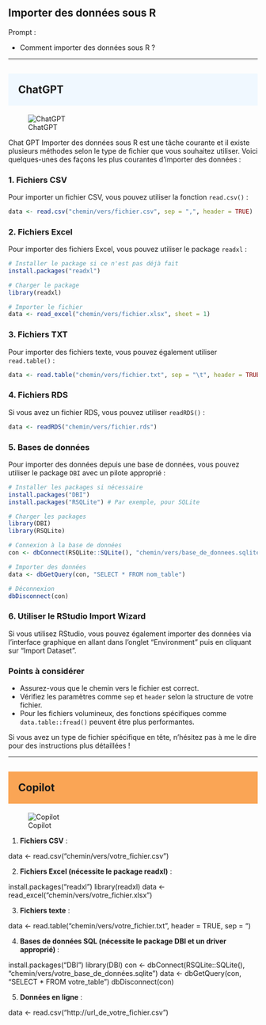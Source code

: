 ## Importer des données sous R

::: {.callout-note appearance="simple"}
Prompt : 

*  Comment importer des données sous R ?


:::

----

## ChatGPT {style="background-color: #f0f8ff; padding: 20px;"}
![ChatGPT](../img/ChatGPT.PNG)


Chat GPT
Importer des données sous R est une tâche courante et il existe plusieurs méthodes selon le type de fichier que vous souhaitez utiliser. Voici quelques-unes des façons les plus courantes d'importer des données :

### 1. Fichiers CSV

Pour importer un fichier CSV, vous pouvez utiliser la fonction `read.csv()` :

```R
data <- read.csv("chemin/vers/fichier.csv", sep = ",", header = TRUE)
```

### 2. Fichiers Excel

Pour importer des fichiers Excel, vous pouvez utiliser le package `readxl` :

```R
# Installer le package si ce n'est pas déjà fait
install.packages("readxl")

# Charger le package
library(readxl)

# Importer le fichier
data <- read_excel("chemin/vers/fichier.xlsx", sheet = 1)
```

### 3. Fichiers TXT

Pour importer des fichiers texte, vous pouvez également utiliser `read.table()` :

```R
data <- read.table("chemin/vers/fichier.txt", sep = "\t", header = TRUE)
```

### 4. Fichiers RDS

Si vous avez un fichier RDS, vous pouvez utiliser `readRDS()` :

```R
data <- readRDS("chemin/vers/fichier.rds")
```

### 5. Bases de données

Pour importer des données depuis une base de données, vous pouvez utiliser le package `DBI` avec un pilote approprié :

```R
# Installer les packages si nécessaire
install.packages("DBI")
install.packages("RSQLite") # Par exemple, pour SQLite

# Charger les packages
library(DBI)
library(RSQLite)

# Connexion à la base de données
con <- dbConnect(RSQLite::SQLite(), "chemin/vers/base_de_donnees.sqlite")

# Importer des données
data <- dbGetQuery(con, "SELECT * FROM nom_table")

# Déconnexion
dbDisconnect(con)
```

### 6. Utiliser le RStudio Import Wizard

Si vous utilisez RStudio, vous pouvez également importer des données via l'interface graphique en allant dans l'onglet "Environment" puis en cliquant sur "Import Dataset".

### Points à considérer

- Assurez-vous que le chemin vers le fichier est correct.
- Vérifiez les paramètres comme `sep` et `header` selon la structure de votre fichier.
- Pour les fichiers volumineux, des fonctions spécifiques comme `data.table::fread()` peuvent être plus performantes.

Si vous avez un type de fichier spécifique en tête, n'hésitez pas à me le dire pour des instructions plus détaillées !


----

## Copilot {style="background-color: #faa555; padding: 20px;"}
![Copilot](../img/copilot.PNG)

1. **Fichiers CSV** :

data <- read.csv("chemin/vers/votre_fichier.csv")

2. **Fichiers Excel (nécessite le package readxl)** :

install.packages("readxl")
library(readxl)
data <- read_excel("chemin/vers/votre_fichier.xlsx")

3. **Fichiers texte** :

data <- read.table("chemin/vers/votre_fichier.txt", header = TRUE, sep = "\t")


4. **Bases de données SQL (nécessite le package DBI et un driver approprié) ** :

install.packages("DBI")
library(DBI)
con <- dbConnect(RSQLite::SQLite(), "chemin/vers/votre_base_de_données.sqlite")
data <- dbGetQuery(con, "SELECT * FROM votre_table")
dbDisconnect(con)

5. **Données en ligne** :

data <- read.csv("http://url_de_votre_fichier.csv")
